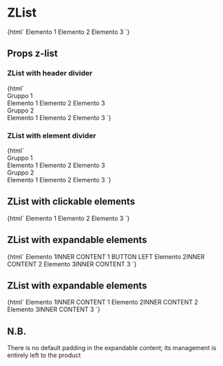 
<Meta
  title="List/ZList"
  component="z-list"
/>

# ZList

<Preview>
  <Story name="ZList-simple">
    {html`<z-list>
      <z-list-group>
        <z-list-element>Elemento 1</z-list-element>
        <z-list-element>Elemento 2</z-list-element>
        <z-list-element>Elemento 3</z-list-element>
      </z-list-group>
    </z-list>`}
  </Story>
</Preview>

## Props z-list

<Props of="z-list" />

### ZList with header divider

<Preview>
  <Story name="ZList-with-header-divider">
    {html`<z-list>
      <z-list-group divider-type="header">
        <div slot="header-title">Gruppo 1</div>
        <z-list-element>Elemento 1</z-list-element>
        <z-list-element>Elemento 2</z-list-element>
        <z-list-element>Elemento 3</z-list-element>
      </z-list-group>
      <z-list-group divider-type="header">
        <div slot="header-title">Gruppo 2</div>
        <z-list-element>Elemento 1</z-list-element>
        <z-list-element>Elemento 2</z-list-element>
        <z-list-element>Elemento 3</z-list-element>
      </z-list-group>
    </z-list>`}
  </Story>
</Preview>

### ZList with element divider

<Preview>
  <Story name="ZList-with-element-divider">
    {html`<z-list>
      <z-list-group divider-type="element">
        <div slot="header-title">Gruppo 1</div>
        <z-list-element>Elemento 1</z-list-element>
        <z-list-element>Elemento 2</z-list-element>
        <z-list-element>Elemento 3</z-list-element>
      </z-list-group>
      <z-list-group divider-type="element">
        <div slot="header-title">Gruppo 2</div>
        <z-list-element>Elemento 1</z-list-element>
        <z-list-element>Elemento 2</z-list-element>
        <z-list-element>Elemento 3</z-list-element>
      </z-list-group>
    </z-list>`}
  </Story>
</Preview>

## ZList with clickable elements

<Preview>
  <Story name="ZList-with-clickable-content">
    {html`<z-list>
      <z-list-group>
        <z-list-element clickable>Elemento 1</z-list-element>
        <z-list-element clickable>Elemento 2</z-list-element>
        <z-list-element clickable>Elemento 3</z-list-element>
      </z-list-group>
    </z-list>`}
  </Story>
</Preview>

## ZList with expandable elements

<Preview>
  <Story name="ZList-with-expandable-content">
    {html`<z-list size="large">
      <z-list-group divider-type="element">
        <z-list-element
          expandable
          align-button="left"
          expandable-style="accordion"
          ><span>Elemento 1</span><span slot="inner-content">INNER CONTENT 1 BUTTON LEFT</span></z-list-element
        >
        <z-list-element
          expandable
          align-button="right"
          expandable-style="menu"
          ><span>Elemento 2</span><span slot="inner-content">INNER CONTENT 2</span></z-list-element
        >
        <z-list-element
          expandable
          align-button="right"
          expandable-style="menu"
          ><span>Elemento 3</span><span slot="inner-content">INNER CONTENT 3</span></z-list-element
        >
      </z-list-group>
    </z-list>`}
  </Story>
</Preview>

## ZList with expandable elements

<Preview>
  <Story name="ZList-with-expandable-content-menu-style">
    {html`<z-list size="large">
      <z-list-group divider-type="element">
        <z-list-element
          expandable
          expandable-style="menu"
          align-button="right"
          ><span>Elemento 1</span><span slot="inner-content">INNER CONTENT 1</span></z-list-element
        >
        <z-list-element
          expandable
          expandable-style="menu"
          align-button="right"
          ><span>Elemento 2</span><span slot="inner-content">INNER CONTENT 2</span></z-list-element
        >
        <z-list-element
          expandable
          expandable-style="menu"
          align-button="right"
          ><span>Elemento 3</span><span slot="inner-content">INNER CONTENT 3</span></z-list-element
        >
      </z-list-group>
    </z-list>`}
  </Story>
</Preview>

## N.B.

There is no default padding in the expandable content; its management is entirely left to the product
